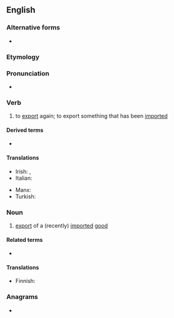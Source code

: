 ==English==

===Alternative forms===
* {{l|en|re-export}}

===Etymology===
{{prefix|re|export|lang=en}}

===Pronunciation===
* {{rhymes|ɔː(ɹ)t|lang=en}}

===Verb===
{{en-verb}}

# to [[export]] again; to export something that has been [[import]]ed

====Derived terms====
* {{l|en|reexportation}}

====Translations====
{{trans-top|to export again}}
* Irish: {{t|ga|athonnmhairigh}}, {{t|ga|atheaspórtáil}}
* Italian: {{t|it|riesportare}}
{{trans-mid}}
* Manx: {{t|gv|aa-assphurtee}}
* Turkish: {{t+|tr|reeksport}}
{{trans-bottom}}

===Noun===
{{en-noun}}

# {{lb|en|economics}} [[export]] of a (recently) [[import]]ed [[good]] {{qualifier|often not or hardly reworked}}

====Related terms====
* {{l|en|reexportation}}

====Translations====
{{trans-top|export of an imported good}}
* Finnish: {{t|fi|jälleenvienti}}
{{trans-mid}}
{{trans-bottom}}

===Anagrams===
* {{anagrams|en|exporter}}